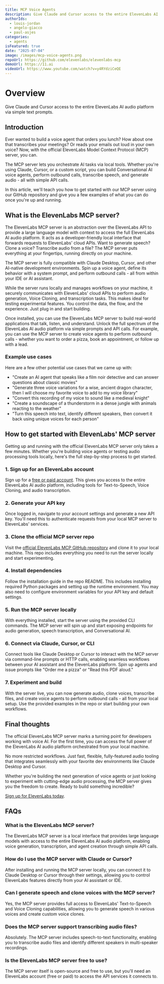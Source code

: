 ```yaml
---
title: MCP Voice Agents
description: Give Claude and Cursor access to the entire ElevenLabs AI audio platform via simple text prompts.
authorIds:
  - louis-jordan
  - angelo-giacco
  - paul-asjes
categories:
  - agents
isFeatured: true
date: "2025-07-04"
image: /images/mcp-voice-agents.png
repoUrl: https://github.com/elevenlabs/elevenlabs-mcp
demoUrl: https://11.ai
videoUrl: https://www.youtube.com/watch?v=y4RYdziCeQE
---
```


# Overview

Give Claude and Cursor access to the entire ElevenLabs AI audio platform via simple text prompts.

## Introduction

Ever wanted to build a voice agent that orders you lunch? How about one that transcribes your meetings? Or reads your emails out loud in your own voice? Now, with the official ElevenLabs Model Context Protocol (MCP) server, you can.

The MCP server lets you orchestrate AI tasks via local tools. Whether you're using Claude, Cursor, or a custom script, you can build Conversational AI voice agents, perform outbound calls, transcribe speech, and generate audio - all with simple API calls.

In this article, we'll teach you how to get started with our MCP server using our GitHub repository and give you a few examples of what you can do once you're up and running.

## What is the ElevenLabs MCP server?

The ElevenLabs MCP server is an abstraction over the ElevenLabs API to provide a large language model with context to access the full ElevenLabs AI audio platform. It acts as a developer-friendly local interface that forwards requests to ElevenLabs' cloud APIs. Want to generate speech? Clone a voice? Transcribe audio from a file? The MCP server puts everything at your fingertips, running directly on your machine.

The MCP server is fully compatible with Claude Desktop, Cursor, and other AI-native development environments. Spin up a voice agent, define its behavior with a system prompt, and perform outbound calls - all from within your IDE or AI assistant.

While the server runs locally and manages workflows on your machine, it securely communicates with ElevenLabs' cloud APIs to perform audio generation, Voice Cloning, and transcription tasks. This makes ideal for testing experimental features. You control the data, the flow, and the experience. Just plug in and start building.

Once installed, you can use the ElevenLabs MCP server to build real-world applications that talk, listen, and understand. Unlock the full spectrum of the ElevenLabs AI audio platform via simple prompts and API calls. For example, you can use the MCP server to create voice agents to perform outbound calls - whether you want to order a pizza, book an appointment, or follow up with a lead.

### Example use cases

Here are a few other potential use cases that we came up with:

- "Create an AI agent that speaks like a film noir detective and can answer questions about classic movies"
- "Generate three voice variations for a wise, ancient dragon character, then I will choose my favorite voice to add to my voice library"
- "Convert this recording of my voice to sound like a medieval knight"
- "Create a soundscape of a thunderstorm in a dense jungle with animals reacting to the weather"
- "Turn this speech into text, identify different speakers, then convert it back using unique voices for each person"

## How to get started with ElevenLabs' MCP server

Getting up and running with the official ElevenLabs MCP server only takes a few minutes. Whether you're building voice agents or testing audio processing tools locally, here's the full step-by-step process to get started.

### 1. Sign up for an ElevenLabs account

Sign up for a [free or paid account](https://elevenlabs.io). This gives you access to the entire ElevenLabs AI audio platform, including tools for Text-to-Speech, Voice Cloning, and audio transcription.

### 2. Generate your API key

Once logged in, navigate to your account settings and generate a new API key. You'll need this to authenticate requests from your local MCP server to ElevenLabs' services.

### 3. Clone the official MCP server repo

Visit the [official ElevenLabs MCP GitHub repository](https://github.com/elevenlabs/elevenlabs-mcp) and clone it to your local machine. This repo includes everything you need to run the server locally and start experimenting.

### 4. Install dependencies

Follow the installation guide in the repo README. This includes installing required Python packages and setting up the runtime environment. You may also need to configure environment variables for your API key and default settings.

### 5. Run the MCP server locally

With everything installed, start the server using the provided CLI commands. The MCP server will spin up and start exposing endpoints for audio generation, speech transcription, and Conversational AI.

### 6. Connect via Claude, Cursor, or CLI

Connect tools like Claude Desktop or Cursor to interact with the MCP server via command-line prompts or HTTP calls, enabling seamless workflows between your AI assistant and the ElevenLabs platform. Spin up agents and issue prompts like "Order me a pizza" or "Read this PDF aloud."

### 7. Experiment and build

With the server live, you can now generate audio, clone voices, transcribe files, and create voice agents to perform outbound calls - all from your local setup. Use the provided examples in the repo or start building your own workflows.

## Final thoughts

The official ElevenLabs MCP server marks a turning point for developers working with voice AI. For the first time, you can access the full power of the ElevenLabs AI audio platform orchestrated from your local machine.

No more restricted workflows. Just fast, flexible, fully-featured audio tooling that integrates seamlessly with your favorite dev environments like Claude Desktop and Cursor.

Whether you're building the next generation of voice agents or just looking to experiment with cutting-edge audio processing, the MCP server gives you the freedom to create. Ready to build something incredible?

[Sign up for ElevenLabs today](https://elevenlabs.io).

## FAQs

### What is the ElevenLabs MCP server?

The ElevenLabs MCP server is a local interface that provides large language models with access to the entire ElevenLabs AI audio platform, enabling voice generation, transcription, and agent creation through simple API calls.

### How do I use the MCP server with Claude or Cursor?

After installing and running the MCP server locally, you can connect it to Claude Desktop or Cursor through their settings, allowing you to control ElevenLabs features directly from your AI assistant or IDE.

### Can I generate speech and clone voices with the MCP server?

Yes, the MCP server provides full access to ElevenLabs' Text-to-Speech and Voice Cloning capabilities, allowing you to generate speech in various voices and create custom voice clones.

### Does the MCP server support transcribing audio files?

Absolutely. The MCP server includes speech-to-text functionality, enabling you to transcribe audio files and identify different speakers in multi-speaker recordings.

### Is the ElevenLabs MCP server free to use?

The MCP server itself is open-source and free to use, but you'll need an ElevenLabs account (free or paid) to access the API services it connects to.
